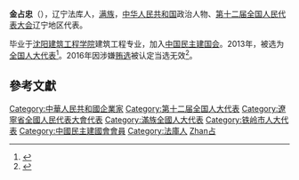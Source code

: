 '''金占忠'''（{{bd|1962年||}}），辽宁法库人，[[满族|满族]]，[[中华人民共和国|中华人民共和国]]政治人物、[[第十二届全国人民代表大会|第十二届全国人民代表大会]]辽宁地区代表。

毕业于[[沈阳建筑工程学院|沈阳建筑工程学院]]建筑工程专业，加入[[中国民主建国会|中国民主建国会]]。2013年，被选为[[全国人大代表|全国人大代表]]<ref>{{cite news|title=全国人大代表信息-金占忠|url= http://210.82.31.1:8084/delegate/viewDelegate.action?dbid=120425|accessdate=2013-03-28|newspaper=全国人大网|deadurl=yes|archiveurl=https://web.archive.org/web/20160306172926/http://www.npc.gov.cn/delegate/viewDelegate.action?dbid=120425|archivedate=2016-03-06}}</ref>。2016年因涉嫌[[辽宁拉票贿选案|贿选]]被认定当选无效<ref>{{cite web|url=http://news.xinhuanet.com/politics/2016-09/13/c_1119560872.htm|title=受权发布:全国人民代表大会常务委员会公告 〔十二届〕第二十一号|author=|agency=新华网|publisher=|accessdate=2016-09-13|date=2016-09-13|archive-date=2016-09-13|archive-url=https://web.archive.org/web/20160913125353/http://news.xinhuanet.com/politics/2016-09/13/c_1119560872.htm|dead-url=no}}</ref>。

==參考文獻==
{{reflist}}
{{中国政治人物小作品}}
{{DEFAULTSORT:Jin金}}
[[Category:中華人民共和國企業家|Category:中華人民共和國企業家]]
[[Category:第十二届全国人大代表|Category:第十二届全国人大代表]]
[[Category:遼寧省全國人民代表大會代表|Category:遼寧省全國人民代表大會代表]]
[[Category:滿族全國人大代表|Category:滿族全國人大代表]]
[[Category:铁岭市人大代表|Category:铁岭市人大代表]]
[[Category:中國民主建國會會員|Category:中國民主建國會會員]]
[[Category:法庫人|Category:法庫人]]
[[Category:金姓|Zhan占]]